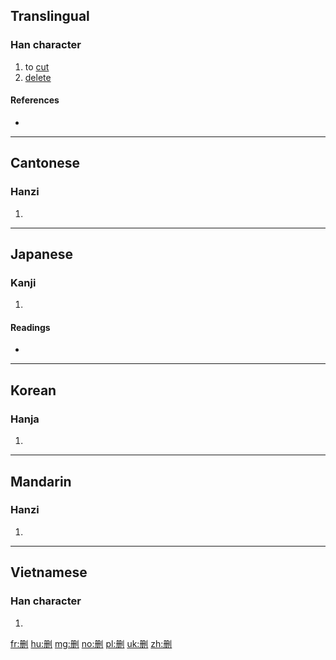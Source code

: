 {{also|刪}}
==Translingual==

===Han character===
{{Han char|rn=18|rad=刀|as=05|sn=7|four=|canj=月一中弓 (BMLN)|ids=⿰[[册]][[刂]]}}

# to [[cut]]
# [[delete]]

====References====
* {{Han ref|kx=0138.040|hdz=10330.070|uh=5220|ud=21024}}

----

==Cantonese==

===Hanzi===
{{yue-hanzi|jyut=[[saan1]]|y=saan1}}

# {{defn|lang=yue|sort=刀05}}

----

==Japanese==

===Kanji===
{{ja-kanji|grade=|rs=刀05}}

# {{defn|lang=ja|sort=刀05}}

====Readings====
* {{ja-readings|on=[[さん]] (san)|kun=[[けずる]] (kezuru)}}

----

==Korean==

===Hanja===
{{ko-hanja|hangeul=산|rv=san|mr=san}}

# {{defn|lang=ko|sort=刀05}}

----

==Mandarin==

===Hanzi===
{{cmn-hanzi|tra=刪|pin=[[shān]] ([[shan1]])|wg=shan<sup>1</sup>}}

# {{defn|lang=cmn|sort=刀05}}

----

==Vietnamese==

===Han character===
{{vi-hantu|[[san]]|rs=刀05}}

# {{defn|lang=vi|sort=刀05}}

[[fr:删]]
[[hu:删]]
[[mg:删]]
[[no:删]]
[[pl:删]]
[[uk:删]]
[[zh:删]]